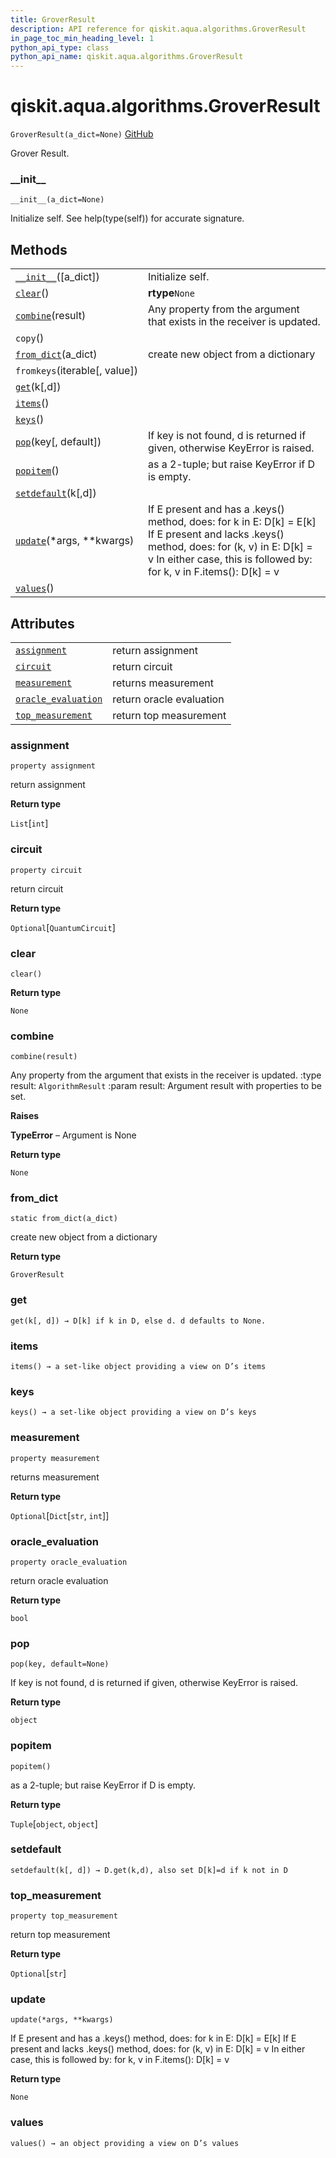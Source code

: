 ```yaml
---
title: GroverResult
description: API reference for qiskit.aqua.algorithms.GroverResult
in_page_toc_min_heading_level: 1
python_api_type: class
python_api_name: qiskit.aqua.algorithms.GroverResult
---
```


<span id="qiskit-aqua-algorithms-groverresult" />

# qiskit.aqua.algorithms.GroverResult

<span id="qiskit.aqua.algorithms.GroverResult" />

`GroverResult(a_dict=None)` [GitHub](https://github.com/qiskit-community/qiskit-aqua/tree/stable/0.8/qiskit/aqua/algorithms/amplitude_amplifiers/grover.py "view source code")

Grover Result.

### \_\_init\_\_

<span id="qiskit.aqua.algorithms.GroverResult.__init__" />

`__init__(a_dict=None)`

Initialize self. See help(type(self)) for accurate signature.

## Methods

|                                                                                                                          |                                                                                                                                                                                                                      |
| ------------------------------------------------------------------------------------------------------------------------ | -------------------------------------------------------------------------------------------------------------------------------------------------------------------------------------------------------------------- |
| [`__init__`](#qiskit.aqua.algorithms.GroverResult.__init__ "qiskit.aqua.algorithms.GroverResult.__init__")(\[a\_dict])   | Initialize self.                                                                                                                                                                                                     |
| [`clear`](#qiskit.aqua.algorithms.GroverResult.clear "qiskit.aqua.algorithms.GroverResult.clear")()                      | **rtype**`None`                                                                                                                                                                                                      |
| [`combine`](#qiskit.aqua.algorithms.GroverResult.combine "qiskit.aqua.algorithms.GroverResult.combine")(result)          | Any property from the argument that exists in the receiver is updated.                                                                                                                                               |
| `copy`()                                                                                                                 |                                                                                                                                                                                                                      |
| [`from_dict`](#qiskit.aqua.algorithms.GroverResult.from_dict "qiskit.aqua.algorithms.GroverResult.from_dict")(a\_dict)   | create new object from a dictionary                                                                                                                                                                                  |
| `fromkeys`(iterable\[, value])                                                                                           |                                                                                                                                                                                                                      |
| [`get`](#qiskit.aqua.algorithms.GroverResult.get "qiskit.aqua.algorithms.GroverResult.get")(k\[,d])                      |                                                                                                                                                                                                                      |
| [`items`](#qiskit.aqua.algorithms.GroverResult.items "qiskit.aqua.algorithms.GroverResult.items")()                      |                                                                                                                                                                                                                      |
| [`keys`](#qiskit.aqua.algorithms.GroverResult.keys "qiskit.aqua.algorithms.GroverResult.keys")()                         |                                                                                                                                                                                                                      |
| [`pop`](#qiskit.aqua.algorithms.GroverResult.pop "qiskit.aqua.algorithms.GroverResult.pop")(key\[, default])             | If key is not found, d is returned if given, otherwise KeyError is raised.                                                                                                                                           |
| [`popitem`](#qiskit.aqua.algorithms.GroverResult.popitem "qiskit.aqua.algorithms.GroverResult.popitem")()                | as a 2-tuple; but raise KeyError if D is empty.                                                                                                                                                                      |
| [`setdefault`](#qiskit.aqua.algorithms.GroverResult.setdefault "qiskit.aqua.algorithms.GroverResult.setdefault")(k\[,d]) |                                                                                                                                                                                                                      |
| [`update`](#qiskit.aqua.algorithms.GroverResult.update "qiskit.aqua.algorithms.GroverResult.update")(\*args, \*\*kwargs) | If E present and has a .keys() method, does: for k in E: D\[k] = E\[k] If E present and lacks .keys() method, does: for (k, v) in E: D\[k] = v In either case, this is followed by: for k, v in F.items(): D\[k] = v |
| [`values`](#qiskit.aqua.algorithms.GroverResult.values "qiskit.aqua.algorithms.GroverResult.values")()                   |                                                                                                                                                                                                                      |

## Attributes

|                                                                                                                                       |                          |
| ------------------------------------------------------------------------------------------------------------------------------------- | ------------------------ |
| [`assignment`](#qiskit.aqua.algorithms.GroverResult.assignment "qiskit.aqua.algorithms.GroverResult.assignment")                      | return assignment        |
| [`circuit`](#qiskit.aqua.algorithms.GroverResult.circuit "qiskit.aqua.algorithms.GroverResult.circuit")                               | return circuit           |
| [`measurement`](#qiskit.aqua.algorithms.GroverResult.measurement "qiskit.aqua.algorithms.GroverResult.measurement")                   | returns measurement      |
| [`oracle_evaluation`](#qiskit.aqua.algorithms.GroverResult.oracle_evaluation "qiskit.aqua.algorithms.GroverResult.oracle_evaluation") | return oracle evaluation |
| [`top_measurement`](#qiskit.aqua.algorithms.GroverResult.top_measurement "qiskit.aqua.algorithms.GroverResult.top_measurement")       | return top measurement   |

### assignment

<span id="qiskit.aqua.algorithms.GroverResult.assignment" />

`property assignment`

return assignment

**Return type**

`List`\[`int`]

### circuit

<span id="qiskit.aqua.algorithms.GroverResult.circuit" />

`property circuit`

return circuit

**Return type**

`Optional`\[`QuantumCircuit`]

### clear

<span id="qiskit.aqua.algorithms.GroverResult.clear" />

`clear()`

**Return type**

`None`

### combine

<span id="qiskit.aqua.algorithms.GroverResult.combine" />

`combine(result)`

Any property from the argument that exists in the receiver is updated. :type result: `AlgorithmResult` :param result: Argument result with properties to be set.

**Raises**

**TypeError** – Argument is None

**Return type**

`None`

### from\_dict

<span id="qiskit.aqua.algorithms.GroverResult.from_dict" />

`static from_dict(a_dict)`

create new object from a dictionary

**Return type**

`GroverResult`

### get

<span id="qiskit.aqua.algorithms.GroverResult.get" />

`get(k[, d]) → D[k] if k in D, else d. d defaults to None.`

### items

<span id="qiskit.aqua.algorithms.GroverResult.items" />

`items() → a set-like object providing a view on D’s items`

### keys

<span id="qiskit.aqua.algorithms.GroverResult.keys" />

`keys() → a set-like object providing a view on D’s keys`

### measurement

<span id="qiskit.aqua.algorithms.GroverResult.measurement" />

`property measurement`

returns measurement

**Return type**

`Optional`\[`Dict`\[`str`, `int`]]

### oracle\_evaluation

<span id="qiskit.aqua.algorithms.GroverResult.oracle_evaluation" />

`property oracle_evaluation`

return oracle evaluation

**Return type**

`bool`

### pop

<span id="qiskit.aqua.algorithms.GroverResult.pop" />

`pop(key, default=None)`

If key is not found, d is returned if given, otherwise KeyError is raised.

**Return type**

`object`

### popitem

<span id="qiskit.aqua.algorithms.GroverResult.popitem" />

`popitem()`

as a 2-tuple; but raise KeyError if D is empty.

**Return type**

`Tuple`\[`object`, `object`]

### setdefault

<span id="qiskit.aqua.algorithms.GroverResult.setdefault" />

`setdefault(k[, d]) → D.get(k,d), also set D[k]=d if k not in D`

### top\_measurement

<span id="qiskit.aqua.algorithms.GroverResult.top_measurement" />

`property top_measurement`

return top measurement

**Return type**

`Optional`\[`str`]

### update

<span id="qiskit.aqua.algorithms.GroverResult.update" />

`update(*args, **kwargs)`

If E present and has a .keys() method, does: for k in E: D\[k] = E\[k] If E present and lacks .keys() method, does: for (k, v) in E: D\[k] = v In either case, this is followed by: for k, v in F.items(): D\[k] = v

**Return type**

`None`

### values

<span id="qiskit.aqua.algorithms.GroverResult.values" />

`values() → an object providing a view on D’s values`

